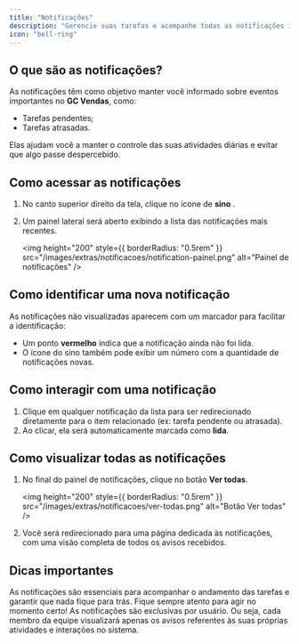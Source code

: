 ```yaml
---
title: "Notificações"
description: "Gerencie suas tarefas e acompanhe todas as notificações importantes."
icon: "bell-ring"
---
```


## O que são as notificações?

As notificações têm como objetivo manter você informado sobre eventos importantes no **GC Vendas**, como:

- Tarefas pendentes;
- Tarefas atrasadas.

Elas ajudam você a manter o controle das suas atividades diárias e evitar que algo passe despercebido.

## Como acessar as notificações

1. No canto superior direito da tela, clique no ícone de **sino** <Icon icon="bell" />.
2. Um painel lateral será aberto exibindo a lista das notificações mais recentes.

   <img
     height="200"
     style={{ borderRadius: "0.5rem" }}
     src="/images/extras/notificacoes/notification-painel.png"
     alt="Painel de notificações"
   />

## Como identificar uma nova notificação

As notificações não visualizadas aparecem com um marcador para facilitar a identificação:

- Um ponto **vermelho** indica que a notificação ainda não foi lida.
- O ícone do sino também pode exibir um número com a quantidade de notificações novas.

## Como interagir com uma notificação

1. Clique em qualquer notificação da lista para ser redirecionado diretamente para o item relacionado (ex: tarefa pendente ou atrasada).
2. Ao clicar, ela será automaticamente marcada como **lida**.

## Como visualizar todas as notificações

1. No final do painel de notificações, clique no botão **Ver todas**.

   <img
     height="200"
     style={{ borderRadius: "0.5rem" }}
     src="/images/extras/notificacoes/ver-todas.png"
     alt="Botão Ver todas"
   />

2. Você será redirecionado para uma página dedicada às notificações, com uma visão completa de todos os avisos recebidos.

## Dicas importantes

<Info>
  As notificações são essenciais para acompanhar o andamento das tarefas e garantir que nada fique para trás. Fique sempre atento para agir no momento certo!
</Info>

<Warning>
  As notificações são exclusivas por usuário. Ou seja, cada membro da equipe visualizará apenas os avisos referentes às suas próprias atividades e interações no sistema.
</Warning>